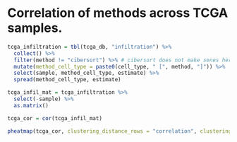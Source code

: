 # Correlation of methods across TCGA samples. 

```r
tcga_infiltration = tbl(tcga_db, "infiltration") %>%
  collect() %>% 
  filter(method != "cibersort") %>% # cibersort does not make senes here, as it only compares relative fractions. 
  mutate(method_cell_type = paste0(cell_type, " [", method, "]")) %>%
  select(sample, method_cell_type, estimate) %>%
  spread(method_cell_type, estimate)

tcga_infil_mat = tcga_infiltration %>%
  select(-sample) %>% 
  as.matrix()

tcga_cor = cor(tcga_infil_mat)

pheatmap(tcga_cor, clustering_distance_rows = "correlation", clustering_distance_cols = "correlation")
```
